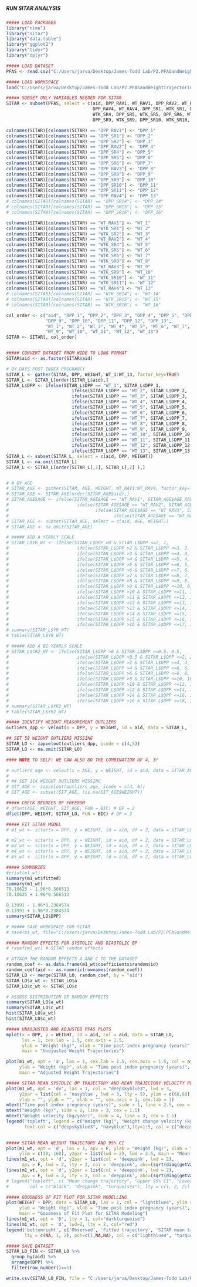#####                    #####
##### RUN SITAR ANALYSIS #####
#####                    #####

```r
##### LOAD PACKAGES
library("nlme")
library("sitar")
library("data.table")
library("ggplot2")
library("tidyr")
library("dplyr")

```

```r
##### LOAD DATASET
PFAS <- read.csv("C:/Users/jarva/Desktop/James-Todd Lab/P2.PFASandWeightTrajectories/Data/PFAS.csv")

```

```r
##### LOAD WORKSPACE
load("C:/Users/jarva/Desktop/James-Todd Lab/P2.PFASandWeightTrajectories/Data/P2_SITAR.Rdata")

```

```r
##### SUBSET ONLY VARIABLES NEEDED FOR SITAR
SITAR <- subset(PFAS, select = c(aid, DPP_RAV1, WT_RAV1, DPP_RAV2, WT_RAV2, DPP_RAV3, WT_RAV3, 
                                 DPP_RAV4, WT_RAV4, DPP_SR1, WTK_SR1, DPP_SR2, WTK_SR2, DPP_SR4, 
                                 WTK_SR4, DPP_SR5, WTK_SR5, DPP_SR6, WTK_SR6, DPP_SR8, WTK_SR8, 
                                 DPP_SR9, WTK_SR9, DPP_SR10, WTK_SR10, DPP_SR11, WTK_SR11)) 

colnames(SITAR)[colnames(SITAR) == "DPP_RAV1"] <- "DPP_1"
colnames(SITAR)[colnames(SITAR) == "DPP_SR1"] <- "DPP_2"
colnames(SITAR)[colnames(SITAR) == "DPP_SR2"] <- "DPP_3"
colnames(SITAR)[colnames(SITAR) == "DPP_RAV2"] <- "DPP_4"
colnames(SITAR)[colnames(SITAR) == "DPP_SR4"] <- "DPP_5"
colnames(SITAR)[colnames(SITAR) == "DPP_SR5"] <- "DPP_6"
colnames(SITAR)[colnames(SITAR) == "DPP_SR6"] <- "DPP_7"
colnames(SITAR)[colnames(SITAR) == "DPP_RAV3"] <- "DPP_8"
colnames(SITAR)[colnames(SITAR) == "DPP_SR8"] <- "DPP_9"
colnames(SITAR)[colnames(SITAR) == "DPP_SR9"] <- "DPP_10"
colnames(SITAR)[colnames(SITAR) == "DPP_SR10"] <- "DPP_11"
colnames(SITAR)[colnames(SITAR) == "DPP_SR11"] <- "DPP_12"
colnames(SITAR)[colnames(SITAR) == "DPP_RAV4"] <- "DPP_13"
# colnames(SITAR)[colnames(SITAR) == "DPP_SR14"] <- "DPP_14"
# colnames(SITAR)[colnames(SITAR) == "DPP_SR15"] <- "DPP_15"
# colnames(SITAR)[colnames(SITAR) == "DPP_SR16"] <- "DPP_16"

colnames(SITAR)[colnames(SITAR) == "WT_RAV1"] <- "WT_1"
colnames(SITAR)[colnames(SITAR) == "WTK_SR1"] <- "WT_2"
colnames(SITAR)[colnames(SITAR) == "WTK_SR2"] <- "WT_3"
colnames(SITAR)[colnames(SITAR) == "WT_RAV2"] <- "WT_4"
colnames(SITAR)[colnames(SITAR) == "WTK_SR4"] <- "WT_5"
colnames(SITAR)[colnames(SITAR) == "WTK_SR5"] <- "WT_6"
colnames(SITAR)[colnames(SITAR) == "WTK_SR6"] <- "WT_7"
colnames(SITAR)[colnames(SITAR) == "WTK_SR8"] <- "WT_8"
colnames(SITAR)[colnames(SITAR) == "WT_RAV3"] <- "WT_9"
colnames(SITAR)[colnames(SITAR) == "WTK_SR9"] <- "WT_10"
colnames(SITAR)[colnames(SITAR) == "WTK_SR10"] <- "WT_11"
colnames(SITAR)[colnames(SITAR) == "WTK_SR11"] <- "WT_12"
colnames(SITAR)[colnames(SITAR) == "WT_RAV4"] <- "WT_13"
# colnames(SITAR)[colnames(SITAR) == "WTK_SR14"] <- "WT_14"
# colnames(SITAR)[colnames(SITAR) == "WTK_SR15"] <- "WT_15"
# colnames(SITAR)[colnames(SITAR) == "WTK_SR16"] <- "WT_16"

col_order <- c("aid", "DPP_1", "DPP_2", "DPP_3", "DPP_4", "DPP_5", "DPP_6", "DPP_7", "DPP_8", 
               "DPP_9", "DPP_10", "DPP_11", "DPP_12", "DPP_13",
               "WT_1", "WT_2", "WT_3", "WT_4", "WT_5", "WT_6", "WT_7", "WT_8", 
               "WT_9", "WT_10", "WT_11", "WT_12", "WT_13")
SITAR <- SITAR[, col_order]


##### CONVERT DATASET FROM WIDE TO LONG FORMAT
SITAR$aid <- as.factor(SITAR$aid)

# BY DAYS POST INDEX PREGNANCY
SITAR_L <- gather(SITAR, DPP, WEIGHT, WT_1:WT_13, factor_key=TRUE)
SITAR_L <- SITAR_L[order(SITAR_L$aid),]
SITAR_L$DPP <- ifelse(SITAR_L$DPP == "WT_1", SITAR_L$DPP_1,
                         ifelse(SITAR_L$DPP == "WT_2", SITAR_L$DPP_2,
                         ifelse(SITAR_L$DPP == "WT_3", SITAR_L$DPP_3,
                         ifelse(SITAR_L$DPP == "WT_4", SITAR_L$DPP_4,
                         ifelse(SITAR_L$DPP == "WT_5", SITAR_L$DPP_5,
                         ifelse(SITAR_L$DPP == "WT_6", SITAR_L$DPP_6,
                         ifelse(SITAR_L$DPP == "WT_7", SITAR_L$DPP_7,
                         ifelse(SITAR_L$DPP == "WT_8", SITAR_L$DPP_8,
                         ifelse(SITAR_L$DPP == "WT_9", SITAR_L$DPP_9,
                         ifelse(SITAR_L$DPP == "WT_10", SITAR_L$DPP_10,
                         ifelse(SITAR_L$DPP == "WT_11", SITAR_L$DPP_11,
                         ifelse(SITAR_L$DPP == "WT_12", SITAR_L$DPP_12,
                         ifelse(SITAR_L$DPP == "WT_13", SITAR_L$DPP_13, NA)))))))))))))
SITAR_L <- subset(SITAR_L, select = c(aid, DPP, WEIGHT))
SITAR_L <- na.omit(SITAR_L)
SITAR_L <- SITAR_L[order(SITAR_L[,1], SITAR_L[,2] ),]


# # BY AGE
# SITAR_AGE <- gather(SITAR, AGE, WEIGHT, WT_RAV1:WT_RAV4, factor_key=TRUE)
# SITAR_AGE <- SITAR_AGE[order(SITAR_AGE$aid),]
# SITAR_AGE$AGE <- ifelse(SITAR_AGE$AGE == "WT_RAV1", SITAR_AGE$AGE_RAV1,
#                          ifelse(SITAR_AGE$AGE == "WT_RAV2", SITAR_AGE$AGE_RAV2,
#                                 ifelse(SITAR_AGE$AGE == "WT_RAV3", SITAR_AGE$AGE_RAV3,
#                                        ifelse(SITAR_AGE$AGE == "WT_RAV4", SITAR_AGE$AGE_RAV4, NA))))
# SITAR_AGE <- subset(SITAR_AGE, select = c(aid, AGE, WEIGHT))
# SITAR_AGE <- na.omit(SITAR_AGE)

```

```r
# ##### ADD A YEARLY SCALE
# SITAR_L$YR_WT <- ifelse(SITAR_L$DPP >0 & SITAR_L$DPP <=2, 1,
#                          ifelse(SITAR_L$DPP >2 & SITAR_L$DPP <=3, 2,
#                          ifelse(SITAR_L$DPP >3 & SITAR_L$DPP <=4, 3,
#                          ifelse(SITAR_L$DPP >4 & SITAR_L$DPP <=5, 4,
#                          ifelse(SITAR_L$DPP >5 & SITAR_L$DPP <=6, 5,
#                          ifelse(SITAR_L$DPP >6 & SITAR_L$DPP <=7, 6, 
#                          ifelse(SITAR_L$DPP >7 & SITAR_L$DPP <=8, 7, 
#                          ifelse(SITAR_L$DPP >8 & SITAR_L$DPP <=9, 8,
#                          ifelse(SITAR_L$DPP >9 & SITAR_L$DPP <=10, 9, 
#                          ifelse(SITAR_L$DPP >10 & SITAR_L$DPP <=11, 10,
#                          ifelse(SITAR_L$DPP >11 & SITAR_L$DPP <=12, 11,
#                          ifelse(SITAR_L$DPP >12 & SITAR_L$DPP <=13, 12,
#                          ifelse(SITAR_L$DPP >13 & SITAR_L$DPP <=14, 13,
#                          ifelse(SITAR_L$DPP >14 & SITAR_L$DPP <=15, 14,
#                          ifelse(SITAR_L$DPP >15 & SITAR_L$DPP <=16, 15,
#                          ifelse(SITAR_L$DPP >16 & SITAR_L$DPP <=17, 16, 0))))))))))))))))
# summary(SITAR_L$YR_WT)
# table(SITAR_L$YR_WT)

# ##### ADD A BI-YEARLY SCALE
# SITAR_L$YR2_WT <- ifelse(SITAR_L$DPP >0 & SITAR_L$DPP <=0.5, 0.5,
#                          ifelse(SITAR_L$DPP >0.5 & SITAR_L$DPP <=2, 2,
#                          ifelse(SITAR_L$DPP >2 & SITAR_L$DPP <=4, 4,
#                          ifelse(SITAR_L$DPP >4 & SITAR_L$DPP <=6, 6,
#                          ifelse(SITAR_L$DPP >6 & SITAR_L$DPP <=8, 8,
#                          ifelse(SITAR_L$DPP >8 & SITAR_L$DPP <=10, 10,
#                          ifelse(SITAR_L$DPP >10 & SITAR_L$DPP <=12, 12, 
#                          ifelse(SITAR_L$DPP >12 & SITAR_L$DPP <=14, 14, 
#                          ifelse(SITAR_L$DPP >14 & SITAR_L$DPP <=16, 16,
#                          ifelse(SITAR_L$DPP >16 & SITAR_L$DPP <=18, 18, 0))))))))))
# summary(SITAR_L$YR2_WT)
# table(SITAR_L$YR2_WT)

```

```r
##### IDENTIFY WEIGHT MEASUREMENT OUTLIERS
outliers_dpp <- velout(x = DPP, y = WEIGHT, id = aid, data = SITAR_L, limit = 4)

## SET 58 WEIGHT OUTLIERS MISSING
SITAR_LO <- zapvelout(outliers_dpp, icode = c(4,5))
SITAR_LO <- na.omit(SITAR_LO)

#### NOTE TO SELF: WE CAN ALSO DO THE COMBINATION OF 4, 3!

# outliers_age <- velout(x = AGE, y = WEIGHT, id = aid, data = SITAR_AGE, limit = 3)
# 
# ## SET 114 WEIGHT OUTLIERS MISSING
# SIT_AGE <- zapvelout(outliers_age, icode = c(4, 6))
# SIT_AGE <- subset(SIT_AGE, !is.na(SIT_AGE$WEIGHT))

```

```r
##### CHECK DEGREES OF FREEDOM
# dfset(AGE, WEIGHT, SIT_AGE, FUN = BIC) # DF = 2
dfset(DPP, WEIGHT, SITAR_LO, FUN = BIC) # DF = 2

```

```r
##### FIT SITAR MODEL
# m1_wt <- sitar(x = DPP, y = WEIGHT, id = aid, df = 2, data = SITAR_LO, fixed='a+c', random='a+c')

# m2_wt <- sitar(x = DPP, y = WEIGHT, id = aid, df = 2, data = SITAR_LO, fixed='a', random='a+c')
# m3_wt <- sitar(x = DPP, y = WEIGHT, id = aid, df = 2, data = SITAR_LO, fixed='a+b+c', random='a+c')
# m4_wt <- sitar(x = DPP, y = WEIGHT, id = aid, df = 2, data = SITAR_LO, fixed='a+c', random='a+b+c')
# m5_wt <- sitar(x = DPP, y = WEIGHT, id = aid, df = 2, data = SITAR_LO, fixed='a+b+c', random='a+b+c')

##### SUMMARIES
#print(m1_wt)
summary(m1_wt$fitted)
summary(m1_wt)
70.10625 - 1.96*0.566513
70.10625 + 1.96*0.566513

0.13991 - 1.96*0.2384574
0.13991 + 1.96*0.2384574
summary(SITAR_LO$DPP)

```

```r
# ##### SAVE WORKSPACE FOR SITAR
# save(m1_wt, file="C:/Users/jarva/Desktop/James-Todd Lab/P2.PFASandWeightTrajectories/Data/P2_SITAR.Rdata")

```

```r
##### RANDOM EFFECTS FOR SYSTOLIC AND DIASTOLIC BP
# ranef(m1_wt) # SITAR random effects

# ATTACH THE RANDOM EFFECTS A AND C TO THE DATASET
random_coef <- as.data.frame(m1_wt$coefficients$random$id)
random_coef$aid <- as.numeric(rownames(random_coef))
SITAR_LO <- merge(SITAR_LO, random_coef, by = "aid")
SITAR_LO$a_wt <- SITAR_LO$a
SITAR_LO$c_wt <- SITAR_LO$c

# ASSESS DISTRIBUTION OF RANDOM EFFECTS
summary(SITAR_LO$a_wt)
summary(SITAR_LO$c_wt)
hist(SITAR_LO$a_wt)
hist(SITAR_LO$c_wt)

```

```r
##### UNADJUSTED AND ADJUSTED PFAS PLOTS
mplot(x = DPP, y = WEIGHT, id = aid, col = aid, data = SITAR_LO,
      las = 1, cex.lab = 1.5, cex.axis = 1.5, 
      ylab = "Weight (kg)", xlab = "Time post index pregnancy (years)",
      main = "Undjusted Weight Trajectories")

plot(m1_wt, opt = 'a', las = 1, cex.lab = 1.5, cex.axis = 1.5, col = aid, 
     ylab = "Weight (kg)", xlab = "Time post index pregnancy (years)",
     main = "Adjusted Weight Trajectories")

```

```r
##### SITAR MEAN SYSTOLIC BP TRAJECTORY AND MEAN TRAJECTORY VELOCITY PLOTS
plot(m1_wt, opt = 'dv', las = 1, col = "deepskyblue3", lwd = 3, 
     y2par = list(col = 'navyblue', lwd = 3, lty = 5), ylim = c(68,80),
     vlab = "", ylab = "", xlab = "", cex.axis = 1, cex.lab = 1)
mtext("Time post index pregnancy (years)", side = 1, line = 2.5, cex = 1.5)
mtext("Weight (kg)", side = 2, line = 3, cex = 1.5)
mtext("Weight velocity (kg/year)", side = 4, line = 3, cex = 1.5)
legend('topleft', legend = c("Weight (kg)", "Weight change velocity (kg/week)"), 
       text.col = c("deepskyblue3", "navyblue"),lty=1:5, col = c("deepskyblue3", "navyblue"), cex = 1, inset=0.04)
 
```

```r
##### SITAR MEAN WEIGHT TRAJECTORY AND 95% CI
plot(m1_wt, opt = 'd', las = 1, apv = F, ylab = "Weight (kg)", xlab = "Time post index pregnanacy (years)", 
     ylim = c(30, 160), y2par = list(lwd = 2), lwd = 2.5, main = "Mean Weight Trajectory (95% CI)")
lines(m1_wt, opt = 'd', y2par = list(col = 'deeppink', lwd = 2), 
      apv = F, lwd = 2, lty = 2, col = 'deeppink', abc=(sqrt(diag(getVarCov(m1_wt)))*1.96))
lines(m1_wt, opt = 'd', y2par = list(col = 'deeppink', lwd = 2), 
      apv = F, lwd = 2, lty = 2, col = 'deeppink', abc=(sqrt(diag(getVarCov(m1_wt)))*-1.96))
# legend("topleft", c( "Mean change trajectory", "Upper 95% CI", "Lower 95% CI"),
#        col = c("black", "deeppink", "turquoise3"), lty = c(1, 2, 2))

```

```r
##### GOODNESS OF FIT PLOT FOR SITAR MODELLING
plot(WEIGHT ~ DPP, data = SITAR_LO, las = 1, col = "lightblue4", ylim = c(20,170),
     ylab = "Weight (kg)", xlab = "Time post index pregnancy (years)",
     main = "Goodness of Fit Plot for SITAR Modeling")
lines(m1_wt, opt = 'D', lty = 1, col="darkturquoise")
lines(m1_wt, opt = 'd', lwd=2, lty = 2, col="red")
legend('bottomright', c('Observed', 'Fitted trajectory', 'SITAR mean trajectory'),
       lty = c(NA, 1, 2), pch=c(1,NA,NA), col = c("lightblue4", "turquoise4", "red"), cex = 0.8, inset=0.04) 

```

```r
##### SAVE DATASET
SITAR_LO_FIN <- SITAR_LO %>% 
  group_by(aid) %>% 
  arrange(DPP) %>% 
  filter(row_number()==1)

write.csv(SITAR_LO_FIN, file = "C:/Users/jarva/Desktop/James-Todd Lab/P2.PFASandWeightTrajectories/Data/P2_SITAR.csv", row.names = T)

```
